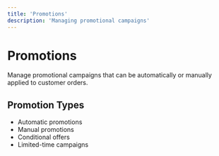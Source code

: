 ```yaml
---
title: 'Promotions'
description: 'Managing promotional campaigns'
---
```


# Promotions

Manage promotional campaigns that can be automatically or manually applied to customer orders.

## Promotion Types

- Automatic promotions
- Manual promotions
- Conditional offers
- Limited-time campaigns

